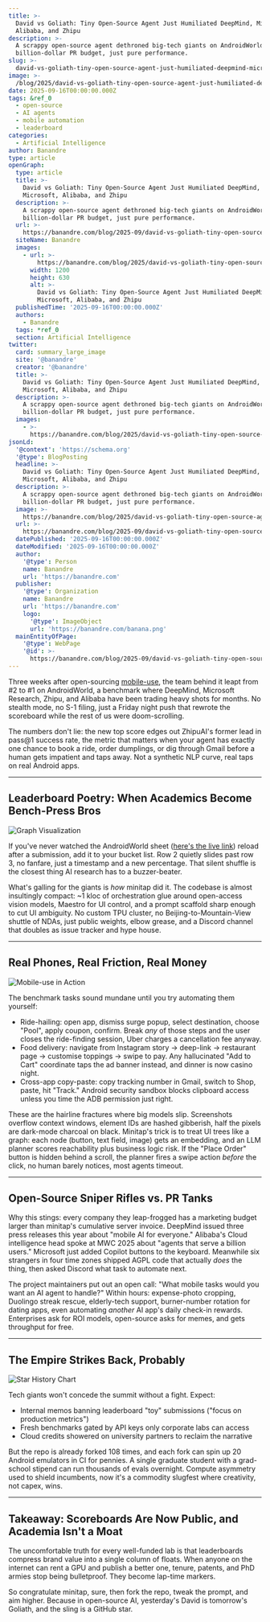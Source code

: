 ```yaml
---
title: >-
  David vs Goliath: Tiny Open-Source Agent Just Humiliated DeepMind, Microsoft,
  Alibaba, and Zhipu
description: >-
  A scrappy open-source agent dethroned big-tech giants on AndroidWorld. No
  billion-dollar PR budget, just pure performance.
slug: >-
  david-vs-goliath-tiny-open-source-agent-just-humiliated-deepmind-microsoft-alibaba-and-zhipu
image: >-
  /blog/2025/david-vs-goliath-tiny-open-source-agent-just-humiliated-deepmind-microsoft-alibaba-and-zhipu.webp
date: 2025-09-16T00:00:00.000Z
tags: &ref_0
  - open-source
  - AI agents
  - mobile automation
  - leaderboard
categories:
  - Artificial Intelligence
author: Banandre
type: article
openGraph:
  type: article
  title: >-
    David vs Goliath: Tiny Open-Source Agent Just Humiliated DeepMind,
    Microsoft, Alibaba, and Zhipu
  description: >-
    A scrappy open-source agent dethroned big-tech giants on AndroidWorld. No
    billion-dollar PR budget, just pure performance.
  url: >-
    https://banandre.com/blog/2025-09/david-vs-goliath-tiny-open-source-agent-just-humiliated-deepmind-microsoft-alibaba-and-zhipu
  siteName: Banandre
  images:
    - url: >-
        https://banandre.com/blog/2025/david-vs-goliath-tiny-open-source-agent-just-humiliated-deepmind-microsoft-alibaba-and-zhipu.webp
      width: 1200
      height: 630
      alt: >-
        David vs Goliath: Tiny Open-Source Agent Just Humiliated DeepMind,
        Microsoft, Alibaba, and Zhipu
  publishedTime: '2025-09-16T00:00:00.000Z'
  authors:
    - Banandre
  tags: *ref_0
  section: Artificial Intelligence
twitter:
  card: summary_large_image
  site: '@banandre'
  creator: '@banandre'
  title: >-
    David vs Goliath: Tiny Open-Source Agent Just Humiliated DeepMind,
    Microsoft, Alibaba, and Zhipu
  description: >-
    A scrappy open-source agent dethroned big-tech giants on AndroidWorld. No
    billion-dollar PR budget, just pure performance.
  images:
    - >-
      https://banandre.com/blog/2025/david-vs-goliath-tiny-open-source-agent-just-humiliated-deepmind-microsoft-alibaba-and-zhipu.webp
jsonLd:
  '@context': 'https://schema.org'
  '@type': BlogPosting
  headline: >-
    David vs Goliath: Tiny Open-Source Agent Just Humiliated DeepMind,
    Microsoft, Alibaba, and Zhipu
  description: >-
    A scrappy open-source agent dethroned big-tech giants on AndroidWorld. No
    billion-dollar PR budget, just pure performance.
  image: >-
    https://banandre.com/blog/2025/david-vs-goliath-tiny-open-source-agent-just-humiliated-deepmind-microsoft-alibaba-and-zhipu.webp
  url: >-
    https://banandre.com/blog/2025-09/david-vs-goliath-tiny-open-source-agent-just-humiliated-deepmind-microsoft-alibaba-and-zhipu
  datePublished: '2025-09-16T00:00:00.000Z'
  dateModified: '2025-09-16T00:00:00.000Z'
  author:
    '@type': Person
    name: Banandre
    url: 'https://banandre.com'
  publisher:
    '@type': Organization
    name: Banandre
    url: 'https://banandre.com'
    logo:
      '@type': ImageObject
      url: 'https://banandre.com/banana.png'
  mainEntityOfPage:
    '@type': WebPage
    '@id': >-
      https://banandre.com/blog/2025-09/david-vs-goliath-tiny-open-source-agent-just-humiliated-deepmind-microsoft-alibaba-and-zhipu
---
```


Three weeks after open-sourcing [mobile-use](https://github.com/minitap-ai/mobile-use), the team behind it leapt from #2 to #1 on AndroidWorld, a benchmark where DeepMind, Microsoft Research, Zhipu, and Alibaba have been trading heavy shots for months. No stealth mode, no S-1 filing, just a Friday night push that rewrote the scoreboard while the rest of us were doom-scrolling.

The numbers don't lie: the new top score edges out ZhipuAI's former lead in pass@1 success rate, the metric that matters when your agent has exactly one chance to book a ride, order dumplings, or dig through Gmail before a human gets impatient and taps away. Not a synthetic NLP curve, real taps on real Android apps.

---

## Leaderboard Poetry: When Academics Become Bench-Press Bros

![Graph Visualization](/blog/2025/open-source-ai-agent-surpasses-deepmind-microsoft-zhipu-ai-and-alibaba-on-androidworld-leaderboard_graph-visualization.png)

If you've never watched the AndroidWorld sheet ([here's the live link](https://docs.google.com/spreadsheets/d/1cchzP9dlTZ3WXQTfYNhh3avxoLipqHN75v1Tb86uhHo/edit?pli=1&gid=0#gid=0)) reload after a submission, add it to your bucket list. Row 2 quietly slides past row 3, no fanfare, just a timestamp and a new percentage. That silent shuffle is the closest thing AI research has to a buzzer-beater.

What's galling for the giants is *how* minitap did it. The codebase is almost insultingly compact: ~1 kloc of orchestration glue around open-access vision models, Maestro for UI control, and a prompt scaffold sharp enough to cut UI ambiguity. No custom TPU cluster, no Beijing-to-Mountain-View shuttle of NDAs, just public weights, elbow grease, and a Discord channel that doubles as issue tracker and hype house.


---

## Real Phones, Real Friction, Real Money

![Mobile-use in Action](/blog/2025/open-source-ai-agent-surpasses-deepmind-microsoft-zhipu-ai-and-alibaba-on-androidworld-leaderboard_mobile-use-in-action.png)

The benchmark tasks sound mundane until you try automating them yourself:

- Ride-hailing: open app, dismiss surge popup, select destination, choose "Pool", apply coupon, confirm. Break *any* of those steps and the user closes the ride-finding session, Uber charges a cancellation fee anyway.
- Food delivery: navigate from Instagram story → deep-link → restaurant page → customise toppings → swipe to pay. Any hallucinated "Add to Cart" coordinate taps the ad banner instead, and dinner is now casino night.
- Cross-app copy-paste: copy tracking number in Gmail, switch to Shop, paste, hit "Track." Android security sandbox blocks clipboard access unless you time the ADB permission just right.

These are the hairline fractures where big models slip. Screenshots overflow context windows, element IDs are hashed gibberish, half the pixels are dark-mode charcoal on black. Minitap's trick is to treat UI trees like a graph: each node (button, text field, image) gets an embedding, and an LLM planner scores reachability plus business logic risk. If the "Place Order" button is hidden behind a scroll, the planner fires a swipe action *before* the click, no human barely notices, most agents timeout.

---

## Open-Source Sniper Rifles vs. PR Tanks

Why this stings: every company they leap-frogged has a marketing budget larger than minitap's cumulative server invoice. DeepMind issued three press releases this year about "mobile AI for everyone." Alibaba's Cloud intelligence head spoke at MWC 2025 about "agents that serve a billion users." Microsoft just added Copilot buttons to the keyboard. Meanwhile six strangers in four time zones shipped AGPL code that actually *does* the thing, then asked Discord what task to automate next.

The project maintainers put out an open call: "What mobile tasks would you want an AI agent to handle?" Within hours: expense-photo cropping, Duolingo streak rescue, elderly-tech support, burner-number rotation for dating apps, even automating *another* AI app's daily check-in rewards. Enterprises ask for ROI models, open-source asks for memes, and gets throughput for free.

---

## The Empire Strikes Back, Probably

![Star History Chart](/blog/2025/open-source-ai-agent-surpasses-deepmind-microsoft-zhipu-ai-and-alibaba-on-androidworld-leaderboard_project-banner.jpg)

Tech giants won't concede the summit without a fight. Expect:  
- Internal memos banning leaderboard "toy" submissions ("focus on production metrics")  
- Fresh benchmarks gated by API keys only corporate labs can access  
- Cloud credits showered on university partners to reclaim the narrative  

But the repo is already forked 108 times, and each fork can spin up 20 Android emulators in CI for pennies. A single graduate student with a grad-school stipend can run thousands of evals overnight. Compute asymmetry used to shield incumbents, now it's a commodity slugfest where creativity, not capex, wins.

---

## Takeaway: Scoreboards Are Now Public, and Academia Isn't a Moat

The uncomfortable truth for every well-funded lab is that leaderboards compress brand value into a single column of floats. When anyone on the internet can rent a GPU and publish a better one, tenure, patents, and PhD armies stop being bulletproof. They become lap-time markers.

So congratulate minitap, sure, then fork the repo, tweak the prompt, and aim higher. Because in open-source AI, yesterday's David is tomorrow's Goliath, and the sling is a GitHub star.
